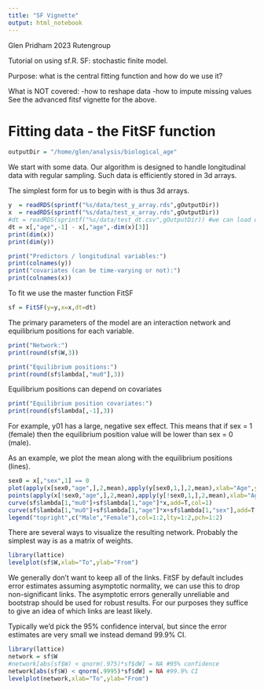 ```yaml
---
title: "SF Vignette"
output: html_notebook
---
```

Glen Pridham 2023 Rutengroup

Tutorial on using sf.R. SF: stochastic finite model. 

Purpose: what is the central fitting function and how do we use it?

What is NOT covered:
-how to reshape data 
-how to impute missing values
See the advanced fitsf vignette for the above.

# Fitting data - the FitSF function

```r
outputDir = "/home/glen/analysis/biological_age"
```

We start with some data. Our algorithm is designed to handle longitudinal data with regular sampling. Such data is efficiently stored in 3d arrays.

The simplest form for us to begin with is thus 3d arrays. 

```r
y  = readRDS(sprintf("%s/data/test_y_array.rds",gOutputDir))
x  = readRDS(sprintf("%s/data/test_x_array.rds",gOutputDir))
#dt = readRDS(sprintf("%s/data/test_dt.csv",gOutputDir)) #we can load or make our own dt
dt = x[,"age",-1] - x[,"age",-dim(x)[3]]
print(dim(x))
print(dim(y))
```

```r
print("Predictors / longitudinal variables:")
print(colnames(y))
print("covariates (can be time-varying or not):")
print(colnames(x))
```

To fit we use the master function FitSF
```r
sf = FitSF(y=y,x=x,dt=dt)
```

The primary parameters of the model are an interaction network and equilibrium positions for each variable.
```r
print("Network:")
print(round(sf$W,3))
```

```r
print("Equilibrium positions:")
print(round(sf$lambda[,"mu0"],3))
```

Equilibrium positions can depend on covariates
```r
print("Equilibrium position covariates:")
print(round(sf$lambda[,-1],3))
```
For example, y01 has a large, negative sex effect. This means that if sex = 1 (female) then the equilibrium position value will be lower than sex = 0 (male).

As an example, we plot the mean along with the equilibrium positions (lines).

```r
sex0 = x[,"sex",1] == 0
plot(apply(x[sex0,"age",],2,mean),apply(y[sex0,1,],2,mean),xlab="Age",ylab=colnames(y)[1],ylim=c(-1.5,1.5))
points(apply(x[!sex0,"age",],2,mean),apply(y[!sex0,1,],2,mean),xlab="Age",ylab=colnames(y)[1],pch=2,col=2)
curve(sf$lambda[1,"mu0"]+sf$lambda[1,"age"]*x,add=T,col=1)
curve(sf$lambda[1,"mu0"]+sf$lambda[1,"age"]*x+sf$lambda[1,"sex"],add=T,col=2,lty=2)
legend("topright",c("Male","Female"),col=1:2,lty=1:2,pch=1:2)
```

There are several ways to visualize the resulting network. Probably the simplest way is as a matrix of weights.

```r
library(lattice)
levelplot(sf$W,xlab="To",ylab="From")
```

We generally don't want to keep all of the links. FitSF by default includes error estimates assuming asymptotic normality, we can use this to drop non-significant links. The asymptotic errors generally unreliable and bootstrap should be used for robust results. For our purposes they suffice to give an idea of which links are least likely.

Typically we'd pick the 95% confidence interval, but since the error estimates are very small we instead demand 99.9% CI.

```r
library(lattice)
network = sf$W
#network[abs(sf$W) < qnorm(.975)*sf$dW] = NA #95% confidence
network[abs(sf$W) < qnorm(.9995)*sf$dW] = NA #99.9% CI
levelplot(network,xlab="To",ylab="From")
```